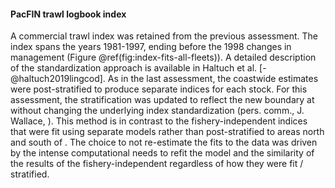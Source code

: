 #### PacFIN trawl logbook index

A commercial trawl \gls{cpue} index was retained from the previous assessment.
The index spans the years 1981-1997,
ending before the 1998 changes in management
(Figure \@ref(fig:index-fits-all-fleets)).
A detailed description of the standardization approach is available in 
Haltuch et al. [-@haltuch2019lingcod].
As in the last assessment, the coastwide estimates were post-stratified to produce separate indices for each stock.
For this assessment,
the stratification was updated to reflect the new boundary at \CapeM
without changing the underlying index standardization
(pers. comm., J. Wallace, \gls{nwfsc}).
This method is in contrast to the fishery-independent \gls{cpue} indices that
were fit using separate models rather than post-stratified to areas north and south of \CapeM.
The choice to not re-estimate the fits to the data was driven by
the intense computational needs to refit the model and
the similarity of the results of the fishery-independent \gls{cpue} regardless of how they were fit / stratified.
